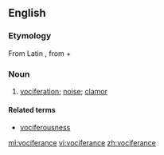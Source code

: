 ==English==

===Etymology===
From Latin {{term|vōciferor||shout|lang=la}}, from {{term|vōx||voice|lang=la}} + {{term|ferō||carry|lang=la}}

===Noun===
{{en-noun|-}}
# {{context|rare|lang=en}} [[vociferation]]; [[noise]]; [[clamor]]
<!-- [[R. Browning]] no passage in Webster-->
====Related terms====
* [[vociferousness]]

[[ml:vociferance]]
[[vi:vociferance]]
[[zh:vociferance]]